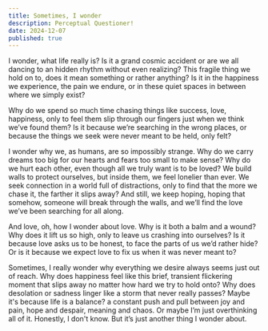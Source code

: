```yaml
---
title: Sometimes, I wonder
description: Perceptual Questioner!
date: 2024-12-07
published: true
---
```



I wonder, what life really is? Is it a grand cosmic accident or are we all dancing to an hidden rhythm without even realizing? This fragile thing we hold on to, does it mean something or rather anything? Is it in the happiness we experience, the pain we endure, or in these quiet spaces in between where we simply exist?

Why do we spend so much time chasing things like success, love, happiness, only to feel them slip through our fingers just when we think we’ve found them? Is it because we’re searching in the wrong places, or because the things we seek were never meant to be held, only felt?

I wonder why we, as humans, are so impossibly strange. Why do we carry dreams too big for our hearts and fears too small to make sense?  Why do we hurt each other, even though all we truly want is to be loved? We build walls to protect ourselves, but inside them, we feel lonelier than ever. We seek connection in a world full of distractions, only to find that the more we chase it, the farther it slips away? And still, we keep hoping, hoping that somehow, someone will break through the walls, and we’ll find the love we’ve been searching for all along.

And love, oh, how I wonder about love. Why is it both a balm and a wound? Why does it lift us so high, only to leave us crashing into ourselves? Is it because love asks us to be honest, to face the parts of us we’d rather hide? Or is it because we expect love to fix us when it was never meant to?

Sometimes, I really wonder why everything we desire always seems just out of reach.
Why does happiness feel like this brief, transient flickering moment that slips away no matter how hard we try to hold onto? Why does desolation or  sadness linger like a storm that never really passes? Maybe it's because life is a balance? a constant push and pull between joy and pain, hope and despair, meaning and chaos. Or maybe I’m just overthinking all of it. Honestly, I don't know. But it’s just another thing I wonder about.